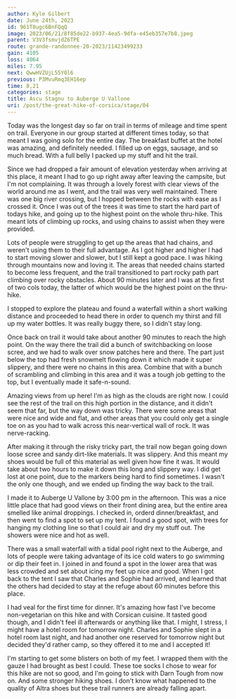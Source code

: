 ```yaml
---
author: Kyle Gilbert
date: June 24th, 2023
id: 961T8ugc6BnFQqQ
image: 2023/06/21/8f85de22-b937-4ea5-9dfa-e45eb357e7b8.jpeg
parent: V3V3fsmvjdZ6TPE
route: grande-randonnee-20-2023/11423499233
gain: 4105
loss: 4064
miles: 7.95
next: QwwHVZUjL55Y0l6
previous: P3MvuRmq3EH16ep
time: 8,21
categories: stage
title: Ascu Stagnu to Auberge U Vallone
uri: /post/the-great-hike-of-corsica/stage/04
---
```


<Stats />

<Route />

Today was the longest day so far on trail in terms of mileage and time spent
on trail. Everyone in our group started at different times today, so that meant
I was going solo for the entire day. The breakfast buffet at the hotel was
amazing, and definitely needed. I filled up on eggs, sausage, and so much
bread. With a full belly I packed up my stuff and hit the trail.

Since we had dropped a fair amount of elevation yesterday when arriving at
this place, it meant I had to go up right away after leaving the campsite, but
I'm not complaining. It was through a lovely forest with clear views of the world
around me as I went, and the trail was very well maintained. There was one big
river crossing, but I hopped between the rocks with ease as I crossed it. Once
I was out of the trees it was time to start the hard part of todays hike, and
going up to the highest point on the whole thru-hike. This meant lots of
climbing up rocks, and using chains to assist when they were provided.

Lots of people were struggling to get up the areas that had chains, and weren't
using them to their full advantage. As I got higher and higher I had to start
moving slower and slower, but I still kept a good pace. I was hiking through
mountains now and loving it. The areas that needed chains started to become
less frequent, and the trail transitioned to part rocky path part climbing over
rocky obstacles. About 90 minutes later and I was at the first of two cols today,
the latter of which would be the highest point on the thru-hike.

I stopped to explore the plateau and found a waterfall within a short walking
distance and proceeded to head there in order to quench my thirst and fill up
my water bottles. It was really buggy there, so I didn't stay long.

Once back on trail it would take about another 90 minutes to reach the high
point. On the way there the trail did a bunch of switchbacking on loose scree,
and we had to walk over snow patches here and there. The part just below the top
had fresh snowmelt flowing down it which made it super slippery, and there
were no chains in this area. Combine that with a bunch of scrambling and
climbing in this area and it was a tough job getting to the top, but I eventually
made it safe-n-sound.

Amazing views from up here! I'm as high as the clouds are right now. I could see
the rest of the trail on this high portion in the distance, and it didn't seem
that far, but the way down was tricky. There were some areas that were nice and
wide and flat, and other areas that you could only get a single toe on as you
had to walk across this near-vertical wall of rock. It was nerve-racking.

After making it through the risky tricky part, the trail now began going down
loose scree and sandy dirt-like materials. It was slippery. And this meant my
shoes would be full of this material as well given how fine it was. It would
take about two hours to make it down this long and slippery way. I did get
lost at one point, due to the markers being hard to find sometimes. I wasn't the
only one though, and we ended up finding the way back to the trail.

I made it to Auberge U Vallone by 3:00 pm in the afternoon. This was a nice little
place that had good views on their front dining area, but the entire area smelled
like animal droppings. I checked in, orderd dinner/breakfast, and then went to
find a spot to set up my tent. I found a good spot, with trees for hanging my
clothing line so that I could air and dry my stuff out. The showers were nice
and hot as well.

There was a small waterfall with a tidal pool right next to the Auberge, and lots
of people were taking advantage of its ice cold waters to go swimming or dip
their feet in. I joined in and found a spot in the lower area that was less
crowded and set about icing my feet up nice and good. When I got back to the
tent I saw that Charles and Sophie had arrived, and learned that the others
had decided to stay at the refuge about 60 minutes before this place.

I had veal for the first time for dinner. It's amazing how fast I've become
non-vegetarian on this hike and with Corsican cuisine. It tasted good though,
and I didn't feel ill afterwards or anything like that. I might, I stress, I
might have a hotel room for tomorrow night. Charles and Sophie slept in a hotel
room last night, and had another one reserved for tomorrow night but decided
they'd rather camp, so they offered it to me and I accepted it!

I'm starting to get some blisters on both of my feet. I wrapped them with the
gauze I had brought as best I could. These toe socks I chose to wear for this
hike are not so good, and I'm going to stick with Darn Tough from now on. And
some stronger hiking shoes. I don't know what happened to the quality of Altra
shoes but these trail runners are already falling apart.

